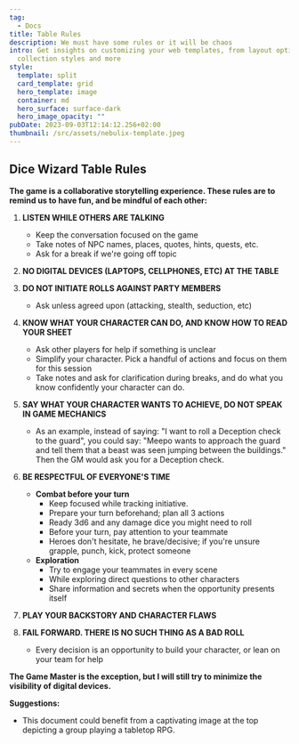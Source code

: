 ---
tag:
  - Docs
title: Table Rules
description: We must have some rules or it will be chaos
intro: Get insights on customizing your web templates, from layout options to
  collection styles and more
style:
  template: split
  card_template: grid
  hero_template: image
  container: md
  hero_surface: surface-dark
  hero_image_opacity: ""
pubDate: 2023-09-03T12:14:12.256+02:00
thumbnail: /src/assets/nebulix-template.jpeg
---

## Dice Wizard Table Rules

**The game is a collaborative storytelling experience. These rules are to remind us to have fun, and be mindful of each other:**

1. **LISTEN WHILE OTHERS ARE TALKING**
    * Keep the conversation focused on the game
    * Take notes of NPC names, places, quotes, hints, quests, etc.
    * Ask for a break if we're going off topic

2. **NO DIGITAL DEVICES (LAPTOPS, CELLPHONES, ETC) AT THE TABLE**

3. **DO NOT INITIATE ROLLS AGAINST PARTY MEMBERS**
    * Ask unless agreed upon (attacking, stealth, seduction, etc)

4. **KNOW WHAT YOUR CHARACTER CAN DO, AND KNOW HOW TO READ YOUR SHEET**
    * Ask other players for help if something is unclear
    * Simplify your character. Pick a handful of actions and focus on them for this session
    * Take notes and ask for clarification during breaks, and do what you know confidently your character can do.

5. **SAY WHAT YOUR CHARACTER WANTS TO ACHIEVE, DO NOT SPEAK IN GAME MECHANICS**
    * As an example, instead of saying: "I want to roll a Deception check to the guard", you could say: "Meepo wants to approach the guard and tell them that a beast was seen jumping between the buildings." Then the GM would ask you for a Deception check.

6. **BE RESPECTFUL OF EVERYONE'S TIME**
    * **Combat before your turn**
        * Keep focused while tracking initiative.
        * Prepare your turn beforehand; plan all 3 actions
        * Ready 3d6 and any damage dice you might need to roll
        * Before your turn, pay attention to your teammate
        * Heroes don't hesitate, he brave/decisive; if you're unsure grapple, punch, kick, protect someone
    * **Exploration**
        * Try to engage your teammates in every scene
        * While exploring direct questions to other characters
        * Share information and secrets when the opportunity presents itself

7. **PLAY YOUR BACKSTORY AND CHARACTER FLAWS**

8. **FAIL FORWARD. THERE IS NO SUCH THING AS A BAD ROLL**
    * Every decision is an opportunity to build your character, or lean on your team for help

**The Game Master is the exception, but I will still try to minimize the visibility of digital devices.**

**Suggestions:**

* This document could benefit from a captivating image at the top depicting a group playing a tabletop RPG. 
